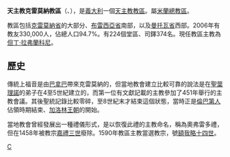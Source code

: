 {{Infobox Roman Catholic diocese
|name= 克雷莫納

|jurisdiction=教區
|latin = Dioecesis Cremonensis

|image =Duomo Cremona.jpg

|caption = 聖母升天主教座堂
|location = [[義大利|義大利]]
|territory = [[克雷莫納省|克雷莫納省]]、[[布雷西亞省|布雷西亞省]]、[[曼托瓦省|曼托瓦省]]
|population = 330,000

|rite = [[罗马礼|罗马礼]]
|patron =[[聖霍莫勃努斯|聖霍莫勃努斯]]、卡拉瓦喬聖母
|province = 米蘭
|established =不遲於342年
|cathedral = [[聖母升天主教座堂_(克雷莫納)|聖母升天主教座堂]]
|co-cathedral =
|leadership = 主教
|website = [http://www.diocesidicremona.it/ 官方網頁]
|pope = 
|patriarch= 
|metropolitan = 
|ordinary =但丁·拉弗蘭科尼
|coadjutor archbishop =
|coadjutor bishop =
|auxiliary =
|emeritus =
}}

'''天主教克雷莫納教區'''（{{lang-la|Dioecesis Cremonensis}}、{{lang-it|Diocesi di Cremona}}），是[[義大利|義大利]]一個[[天主教|天主教]][[教區|教區]]。屬[[天主教米蘭總教區|米蘭總教區]]。

教區包括[[克雷莫納省|克雷莫納省]]的大部分、[[布雷西亞省|布雷西亞省]]南部，以及[[曼托瓦省|曼托瓦省]]西部。2006年有教友330,000人，佔總人口94.7%。有224個堂區、司鐸374名。現任教區主教為[[但丁·拉弗蘭科尼|但丁·拉弗蘭科尼]]。
==歷史==
傳統上福音是由[[巴拿巴|巴拿巴]]帶來克雷莫納的，但當地教會建立比較可靠的說法是在[[耶柔米|聖葉理諾]]的弟子在4至5世紀建立的，而第一位有文獻記載的主教參加了451年舉行的主教會議。其後聖統記錄比較零碎，至8世紀末才結束這個狀態，當時正是[[倫巴第人|倫巴第人]]佔領時期結束、[[加洛林王朝|加洛林王朝]]的開始。

當地教會曾經發展出一種禮儀形式，是以恢復此禮的主教命名，稱為奧弗雷多禮，但在1458年被教宗[[嘉禮三世|嘉禮三世]]廢除。1590年教區主教當選教宗，號[[額我略十四世|額我略十四世]]。

[[Category:義大利天主教教區|C]]
{{意大利天主教教區}}